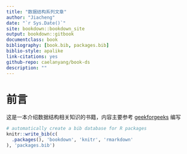 ```yaml
--- 
title: "数据结构系列文章"
author: "Jiacheng"
date: "`r Sys.Date()`"
site: bookdown::bookdown_site
output: bookdown::gitbook
documentclass: book
bibliography: [book.bib, packages.bib]
biblio-style: apalike
link-citations: yes
github-repo: caelanyang/book-ds
description: ""
---
```


# 前言

这是一本介绍数据结构相关知识的书籍，内容主要参考 [geekforgeeks](https://www.geeksforgeeks.org/data-structures/) 编写

```r
# automatically create a bib database for R packages
knitr::write_bib(c(
  .packages(), 'bookdown', 'knitr', 'rmarkdown'
), 'packages.bib')
```
